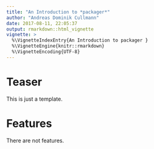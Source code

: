 ```yaml
---
title: "An Introduction to *packager*"
author: "Andreas Dominik Cullmann"
date: 2017-08-11, 22:05:37
output: rmarkdown::html_vignette
vignette: >
  %\VignetteIndexEntry{An Introduction to packager }
  %\VignetteEngine{knitr::rmarkdown}
  %\VignetteEncoding{UTF-8}
---
```


# Teaser
This is just a template.

# Features
There are not features.

